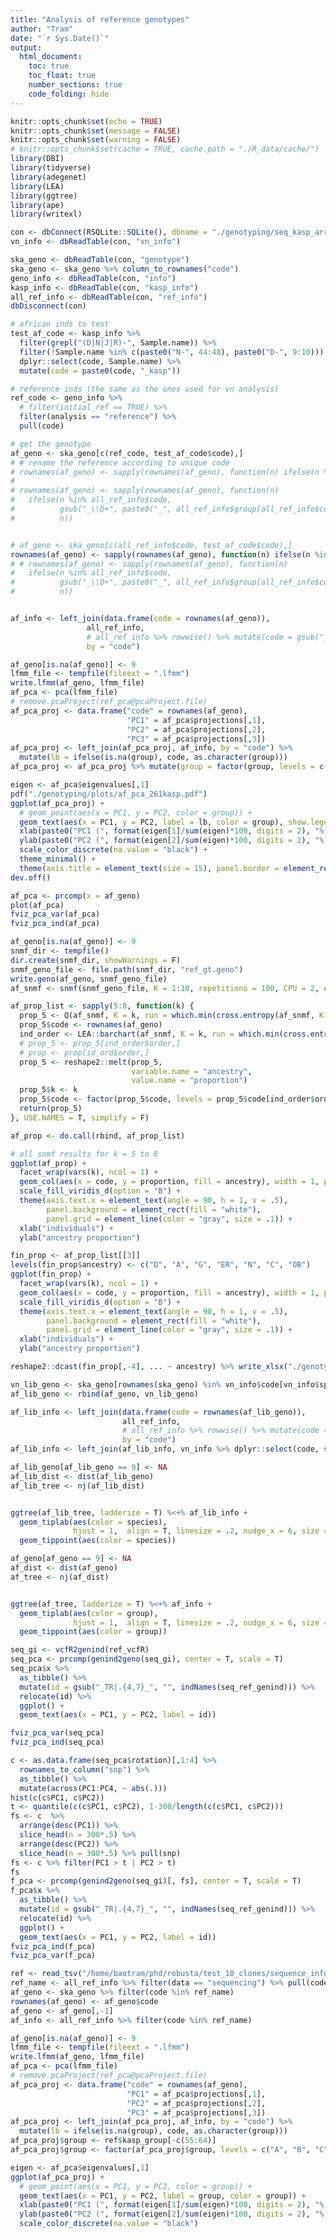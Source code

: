 ```yaml
---
title: "Analysis of reference genotypes"
author: "Tram"
date: "`r Sys.Date()`"
output: 
  html_document:
    toc: true
    toc_float: true
    number_sections: true
    code_folding: hide
---
```


```r
knitr::opts_chunk$set(echo = TRUE)
knitr::opts_chunk$set(message = FALSE)
knitr::opts_chunk$set(warning = FALSE)
# knitr::opts_chunk$set(cache = TRUE, cache.path = "./R_data/cache/")
library(DBI)
library(tidyverse)
library(adegenet)
library(LEA)
library(ggtree)
library(ape)
library(writexl)
```


```r
con <- dbConnect(RSQLite::SQLite(), dbname = "./genotyping/seq_kasp_array_genotypes_261SNPs.db")
vn_info <- dbReadTable(con, "vn_info")

ska_geno <- dbReadTable(con, "genotype")
ska_geno <- ska_geno %>% column_to_rownames("code")
geno_info <- dbReadTable(con, "info")
kasp_info <- dbReadTable(con, "kasp_info")
all_ref_info <- dbReadTable(con, "ref_info")
dbDisconnect(con)

# african inds to test
test_af_code <- kasp_info %>% 
  filter(grepl("(D|N|J|R)-", Sample.name)) %>% 
  filter(!Sample.name %in% c(paste0("N-", 44:48), paste0("D-", 9:10))) %>% # out group, paste0("N-", c(6,19,20,22:26,29,31,32,36,37))
  dplyr::select(code, Sample.name) %>% 
  mutate(code = paste0(code, "_kasp"))

# reference inds (the same as the ones used for vn analysis)
ref_code <- geno_info %>% 
  # filter(initial_ref == TRUE) %>%
  filter(analysis == "reference") %>%
  pull(code)

# get the genotype
af_geno <- ska_geno[c(ref_code, test_af_code$code),]
# # rename the reference according to unique code
# rownames(af_geno) <- sapply(rownames(af_geno), function(n) ifelse(n %in% test_af_code$code, test_af_code$Sample.name[test_af_code$code == n], n))
# 
# rownames(af_geno) <- sapply(rownames(af_geno), function(n) 
#   ifelse(n %in% all_ref_info$code, 
#          gsub("_\\D+", paste0("_", all_ref_info$group[all_ref_info$code == n]), n), 
#          n))


# af_geno <- ska_geno[c(all_ref_info$code, test_af_code$code),]
rownames(af_geno) <- sapply(rownames(af_geno), function(n) ifelse(n %in% test_af_code$code, test_af_code$Sample.name[test_af_code$code == n], n))
# # rownames(af_geno) <- sapply(rownames(af_geno), function(n) 
#   ifelse(n %in% all_ref_info$code, 
#          gsub("_\\D+", paste0("_", all_ref_info$group[all_ref_info$code == n]), n), 
#          n))


af_info <- left_join(data.frame(code = rownames(af_geno)),
                 all_ref_info,
                 # all_ref_info %>% rowwise() %>% mutate(code = gsub("_\\D+", paste0("_", group), code)),
                 by = "code")
```


```r
af_geno[is.na(af_geno)] <- 9
lfmm_file <- tempfile(fileext = ".lfmm")
write.lfmm(af_geno, lfmm_file)
af_pca <- pca(lfmm_file)
# remove.pcaProject(ref_pca@pcaProject.file)
af_pca_proj <- data.frame("code" = rownames(af_geno),
                          "PC1" = af_pca$projections[,1],
                          "PC2" = af_pca$projections[,2],
                          "PC3" = af_pca$projections[,3])
af_pca_proj <- left_join(af_pca_proj, af_info, by = "code") %>% 
  mutate(lb = ifelse(is.na(group), code, as.character(group)))
af_pca_proj <- af_pca_proj %>% mutate(group = factor(group, levels = c("A", "B", "C", "D", "E", "G", "O", "R", "hb", NA)))

eigen <- af_pca$eigenvalues[,1]
pdf("./genotyping/plots/af_pca_261kasp.pdf")
ggplot(af_pca_proj) +
  # geom_point(aes(x = PC1, y = PC2, color = group)) +
  geom_text(aes(x = PC1, y = PC2, label = lb, color = group), show.legend = F, size = 6) +
  xlab(paste0("PC1 (", format(eigen[1]/sum(eigen)*100, digits = 2), "%)")) +
  ylab(paste0("PC2 (", format(eigen[2]/sum(eigen)*100, digits = 2), "%)")) +
  scale_color_discrete(na.value = "black") +
  theme_minimal() +
  theme(axis.title = element_text(size = 15), panel.border = element_rect(color = "gray", fill = NA))
dev.off()

af_pca <- prcomp(x = af_geno)
plot(af_pca)
fviz_pca_var(af_pca)
fviz_pca_ind(af_pca)
```


```r
af_geno[is.na(af_geno)] <- 9
snmf_dir <- tempfile()
dir.create(snmf_dir, showWarnings = F)
snmf_geno_file <- file.path(snmf_dir, "ref_gt.geno")
write.geno(af_geno, snmf_geno_file)
af_snmf <- snmf(snmf_geno_file, K = 1:10, repetitions = 100, CPU = 2, entropy = T, seed = 987654321, project = "new")

af_prop_list <- sapply(5:8, function(k) {
  prop_5 <- Q(af_snmf, K = k, run = which.min(cross.entropy(af_snmf, K = k))) %>% as.data.frame()
  prop_5$code <- rownames(af_geno)
  ind_order <- LEA::barchart(af_snmf, K = k, run = which.min(cross.entropy(af_snmf, K = k)), plot = F)
  # prop_5 <- prop_5[ind_order$order,]
  # prop <- prop[id_ord$order,]
  prop_5 <- reshape2::melt(prop_5, 
                           variable.name = "ancestry", 
                           value.name = "proportion")
  prop_5$k <- k
  prop_5$code <- factor(prop_5$code, levels = prop_5$code[ind_order$order], ordered = F)
  return(prop_5)
}, USE.NAMES = T, simplify = F)

af_prop <- do.call(rbind, af_prop_list)

# all snmf results for k = 5 to 8
ggplot(af_prop) +
  facet_wrap(vars(k), ncol = 1) +
  geom_col(aes(x = code, y = proportion, fill = ancestry), width = 1, position = position_stack()) + 
  scale_fill_viridis_d(option = "B") +
  theme(axis.text.x = element_text(angle = 90, h = 1, v = .5),
        panel.background = element_rect(fill = "white"), 
        panel.grid = element_line(color = "gray", size = .1)) +
  xlab("individuals") +
  ylab("ancestry proportion")

fin_prop <- af_prop_list[[3]]
levels(fin_prop$ancestry) <- c("D", "A", "G", "ER", "N", "C", "OB")
ggplot(fin_prop) +
  facet_wrap(vars(k), ncol = 1) +
  geom_col(aes(x = code, y = proportion, fill = ancestry), width = 1, position = position_stack()) + 
  scale_fill_viridis_d(option = "B") +
  theme(axis.text.x = element_text(angle = 90, h = 1, v = .5),
        panel.background = element_rect(fill = "white"), 
        panel.grid = element_line(color = "gray", size = .1)) +
  xlab("individuals") +
  ylab("ancestry proportion")

reshape2::dcast(fin_prop[,-4], ... ~ ancestry) %>% write_xlsx("./genotyping/african_assignment_K7.xlsx")
```


```r
vn_lib_geno <- ska_geno[rownames(ska_geno) %in% vn_info$code[vn_info$species %in% c("liberica")],]
af_lib_geno <- rbind(af_geno, vn_lib_geno)

af_lib_info <- left_join(data.frame(code = rownames(af_lib_geno)),
                         all_ref_info, 
                         # all_ref_info %>% rowwise() %>% mutate(code = gsub("_\\D+", paste0("_", group), code)),
                         by = "code")
af_lib_info <- left_join(af_lib_info, vn_info %>% dplyr::select(code, species), by = "code")

af_lib_geno[af_lib_geno == 9] <- NA
af_lib_dist <- dist(af_lib_geno)
af_lib_tree <- nj(af_lib_dist)


ggtree(af_lib_tree, ladderize = T) %<+% af_lib_info +
  geom_tiplab(aes(color = species),
              hjust = 1,  align = T, linesize = .2, nudge_x = 6, size = 3) +
  geom_tippoint(aes(color = species)) 
```


```r
af_geno[af_geno == 9] <- NA
af_dist <- dist(af_geno)
af_tree <- nj(af_dist)


ggtree(af_tree, ladderize = T) %<+% af_info +
  geom_tiplab(aes(color = group),
              hjust = 1,  align = T, linesize = .2, nudge_x = 6, size = 3) +
  geom_tippoint(aes(color = group))
```


```r
seq_gi <- vcfR2genind(ref_vcfR)
seq_pca <- prcomp(genind2geno(seq_gi), center = T, scale = T)
seq_pca$x %>% 
  as_tibble() %>% 
  mutate(id = gsub("_TR|.{4,7}_", "", indNames(seq_ref_genind))) %>% 
  relocate(id) %>% 
  ggplot() + 
  geom_text(aes(x = PC1, y = PC2, label = id))

fviz_pca_var(seq_pca)
fviz_pca_ind(seq_pca)

c <- as.data.frame(seq_pca$rotation)[,1:4] %>% 
  rownames_to_column("snp") %>% 
  as_tibble() %>% 
  mutate(across(PC1:PC4, ~ abs(.)))
hist(c(c$PC1, c$PC2))
t <- quantile(c(c$PC1, c$PC2), 1-300/length(c(c$PC1, c$PC2)))
fs <- c  %>% 
  arrange(desc(PC1)) %>% 
  slice_head(n = 300*.5) %>% 
  arrange(desc(PC2)) %>% 
  slice_head(n = 300*.5) %>% pull(snp)
fs <- c %>% filter(PC1 > t | PC2 > t)
fs
f_pca <- prcomp(genind2geno(seq_gi)[, fs], center = T, scale = T)
f_pca$x %>% 
  as_tibble() %>% 
  mutate(id = gsub("_TR|.{4,7}_", "", indNames(seq_ref_genind))) %>% 
  relocate(id) %>% 
  ggplot() + 
  geom_text(aes(x = PC1, y = PC2, label = id))
fviz_pca_ind(f_pca)
fviz_pca_var(f_pca)

```

```r
ref <- read_tsv("/home/baotram/phd/robusta/test_10_clones/sequence_info_final.tsv")
ref_name <- all_ref_info %>% filter(data == "sequencing") %>% pull(code)
af_geno <- ska_geno %>% filter(code %in% ref_name)
rownames(af_geno) <- af_geno$code
af_geno <- af_geno[,-1]
af_info <- all_ref_info %>% filter(code %in% ref_name)

af_geno[is.na(af_geno)] <- 9
lfmm_file <- tempfile(fileext = ".lfmm")
write.lfmm(af_geno, lfmm_file)
af_pca <- pca(lfmm_file)
# remove.pcaProject(ref_pca@pcaProject.file)
af_pca_proj <- data.frame("code" = rownames(af_geno),
                          "PC1" = af_pca$projections[,1],
                          "PC2" = af_pca$projections[,2],
                          "PC3" = af_pca$projections[,3])
af_pca_proj <- left_join(af_pca_proj, af_info, by = "code") %>% 
  mutate(lb = ifelse(is.na(group), code, as.character(group)))
af_pca_proj$group <- ref$kasp_group[-c(55:64)]
af_pca_proj$group <- factor(af_pca_proj$group, levels = c("A", "B", "C", "D", "E", "G", "O", "R", "hb"))

eigen <- af_pca$eigenvalues[,1]
ggplot(af_pca_proj) +
  # geom_point(aes(x = PC1, y = PC2, color = group)) +
  geom_text(aes(x = PC1, y = PC2, label = group, color = group)) +
  xlab(paste0("PC1 (", format(eigen[1]/sum(eigen)*100, digits = 2), "%)")) +
  ylab(paste0("PC2 (", format(eigen[2]/sum(eigen)*100, digits = 2), "%)")) +
  scale_color_discrete(na.value = "black")
```

